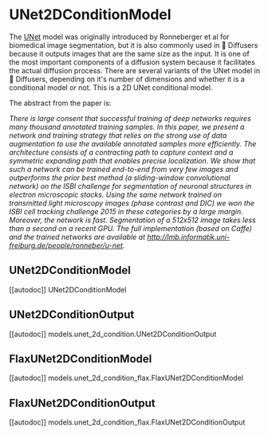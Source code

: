 # UNet2DConditionModel

The [UNet](https://huggingface.co/papers/1505.04597) model was originally introduced by Ronneberger et al for biomedical image segmentation, but it is also commonly used in 🤗 Diffusers because it outputs images that are the same size as the input. It is one of the most important components of a diffusion system because it facilitates the actual diffusion process. There are several variants of the UNet model in 🤗 Diffusers, depending on it's number of dimensions and whether it is a conditional model or not. This is a 2D UNet conditional model.

The abstract from the paper is:

*There is large consent that successful training of deep networks requires many thousand annotated training samples. In this paper, we present a network and training strategy that relies on the strong use of data augmentation to use the available annotated samples more efficiently. The architecture consists of a contracting path to capture context and a symmetric expanding path that enables precise localization. We show that such a network can be trained end-to-end from very few images and outperforms the prior best method (a sliding-window convolutional network) on the ISBI challenge for segmentation of neuronal structures in electron microscopic stacks. Using the same network trained on transmitted light microscopy images (phase contrast and DIC) we won the ISBI cell tracking challenge 2015 in these categories by a large margin. Moreover, the network is fast. Segmentation of a 512x512 image takes less than a second on a recent GPU. The full implementation (based on Caffe) and the trained networks are available at http://lmb.informatik.uni-freiburg.de/people/ronneber/u-net.*

## UNet2DConditionModel
[[autodoc]] UNet2DConditionModel

## UNet2DConditionOutput
[[autodoc]] models.unet_2d_condition.UNet2DConditionOutput

## FlaxUNet2DConditionModel
[[autodoc]] models.unet_2d_condition_flax.FlaxUNet2DConditionModel

## FlaxUNet2DConditionOutput
[[autodoc]] models.unet_2d_condition_flax.FlaxUNet2DConditionOutput